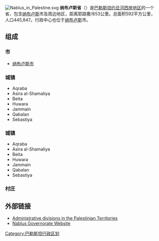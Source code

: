 {{约旦河西岸}}
[[File:Nablus_in_Palestine.svg|thumb]]
'''纳布卢斯省'''（{{lang-ar|محافظة نابلس}}）是[[巴勒斯坦|巴勒斯坦]][[约旦河西岸地区|约旦河西岸地区]]的一个省，包含[[纳布卢斯|纳布卢斯]]市及周边地区，距离耶路撒冷53公里。总面积592平方公里，人口445,847。行政中心也位于[[纳布卢斯|纳布卢斯]]市。

== 组成 ==
===市===
* [[纳布卢斯|纳布卢斯市]]

=== 城镇 ===
* Aqraba
* Asira al-Shamaliya
* Beita
* Huwara
* Jammain
* Qabalan
* Sebastiya

===城镇===
* Aqraba
* Asira al-Shamaliya
* Beita
* Huwara
* Jammain
* Qabalan
* Sebastiya
===村庄===
==外部链接==
*[https://web.archive.org/web/20061223052603/http://www.pnic.gov.ps/english/geography/Residential_%20gatherings.html Administrative divisions in the Palestinian Territories]
*[http://www.nablus.gov.ps/  Nablus Governorate Website]

{{巴勒斯坦行政區劃}}

[[Category:巴勒斯坦行政区划|Category:巴勒斯坦行政区划]]